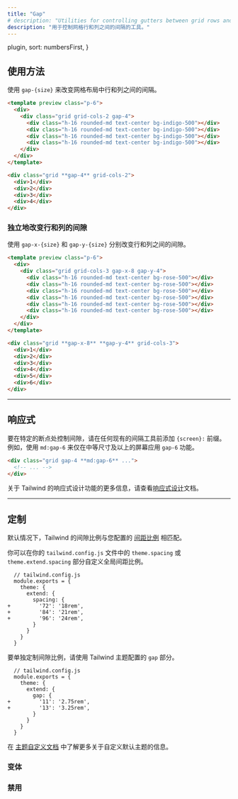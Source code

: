 ```yaml
---
title: "Gap"
# description: "Utilities for controlling gutters between grid rows and columns."
description: "用于控制网格行和列之间的间隔的工具。"
---
```



  plugin,
  sort: numbersFirst,
}

<!-- ## Usage -->
## 使用方法

<!-- Use `gap-{size}` to change the gap between both rows and columns in grid layouts. -->
使用 `gap-{size}` 来改变网格布局中行和列之间的间隔。

```html indigo
<template preview class="p-6">
  <div>
    <div class="grid grid-cols-2 gap-4">
      <div class="h-16 rounded-md text-center bg-indigo-500"></div>
      <div class="h-16 rounded-md text-center bg-indigo-500"></div>
      <div class="h-16 rounded-md text-center bg-indigo-500"></div>
      <div class="h-16 rounded-md text-center bg-indigo-500"></div>
    </div>
  </div>
</template>

<div class="grid **gap-4** grid-cols-2">
  <div>1</div>
  <div>2</div>
  <div>3</div>
  <div>4</div>
</div>
```

<!-- ### Changing row and column gaps independently -->
### 独立地改变行和列的间隙

<!-- Use `gap-x-{size}` and `gap-y-{size}` to change the gap between rows and columns independently. -->
使用 `gap-x-{size}` 和 `gap-y-{size}` 分别改变行和列之间的间隙。

```html rose
<template preview class="p-6">
  <div>
    <div class="grid grid-cols-3 gap-x-8 gap-y-4">
      <div class="h-16 rounded-md text-center bg-rose-500"></div>
      <div class="h-16 rounded-md text-center bg-rose-500"></div>
      <div class="h-16 rounded-md text-center bg-rose-500"></div>
      <div class="h-16 rounded-md text-center bg-rose-500"></div>
      <div class="h-16 rounded-md text-center bg-rose-500"></div>
      <div class="h-16 rounded-md text-center bg-rose-500"></div>
    </div>
  </div>
</template>

<div class="grid **gap-x-8** **gap-y-4** grid-cols-3">
  <div>1</div>
  <div>2</div>
  <div>3</div>
  <div>4</div>
  <div>5</div>
  <div>6</div>
</div>
```

---

<!-- ## Responsive -->
## 响应式

<!-- To control the gap at a specific breakpoint, add a `{screen}:` prefix to any existing gap utility. For example, use `md:gap-6` to apply the `gap-6` utility at only medium screen sizes and above. -->
要在特定的断点处控制间隙，请在任何现有的间隔工具前添加 `{screen}:` 前缀。例如，使用 `md:gap-6` 来仅在中等尺寸及以上的屏幕应用 `gap-6` 功能。

```html
<div class="grid gap-4 **md:gap-6** ...">
  <!-- ... -->
</div>
```

<!-- For more information about Tailwind's responsive design features, check out the [Responsive Design](/docs/responsive-design) documentation. -->
关于 Tailwind 的响应式设计功能的更多信息，请查看[响应式设计](/docs/responsive-design)文档。

---

<!-- ## Customizing -->
## 定制

<!-- By default Tailwind's gap scale matches your configured [spacing scale](/docs/customizing-spacing). -->
默认情况下，Tailwind 的间隙比例与您配置的 [间距比例](/docs/customizing-spacing) 相匹配。

<!-- You can customize the global spacing scale in the `theme.spacing` or `theme.extend.spacing` sections of your `tailwind.config.js` file: -->
你可以在你的 `tailwind.config.js` 文件中的 `theme.spacing` 或 `theme.extend.spacing` 部分自定义全局间距比例。

```diff-js
  // tailwind.config.js
  module.exports = {
    theme: {
      extend: {
        spacing: {
+         '72': '18rem',
+         '84': '21rem',
+         '96': '24rem',
        }
      }
    }
  }
```

<!-- To customize the gap scale separately, use the `gap` section of your Tailwind theme config. -->
要单独定制间隙比例，请使用 Tailwind 主题配置的 `gap` 部分。

```diff-js
  // tailwind.config.js
  module.exports = {
    theme: {
      extend: {
        gap: {
+         '11': '2.75rem',
+         '13': '3.25rem',
        }
      }
    }
  }
```

<!-- Learn more about customizing the default theme in the [theme customization documentation](/docs/theme#customizing-the-default-theme). -->
在 [主题自定义文档](/docs/theme#customizing-the-default-theme) 中了解更多关于自定义默认主题的信息。

<!-- ### Variants -->
### 变体

<Variants plugin="gap" />

<!-- ### Disabling -->
### 禁用

<Disabling plugin="gap" />

